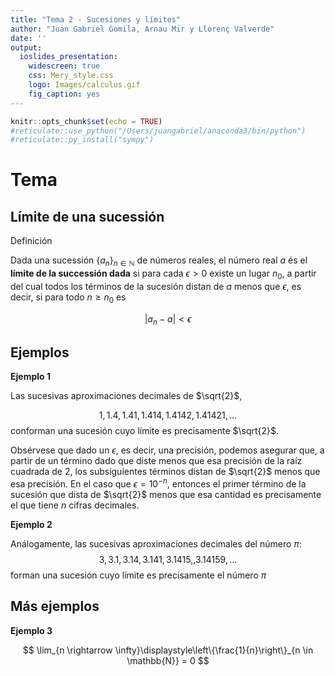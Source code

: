 ```yaml
---
title: "Tema 2 - Sucesiones y límites"
author: "Juan Gabriel Gomila, Arnau Mir y Llorenç Valverde"
date: ''
output: 
  ioslides_presentation:
    widescreen: true
    css: Mery_style.css
    logo: Images/calculus.gif
    fig_caption: yes
---
```


```r
knitr::opts_chunk$set(echo = TRUE)
#reticulate::use_python("/Users/juangabriel/anaconda3/bin/python")
#reticulate::py_install("sympy")
```

# Tema

## Límite de una sucessión

<l class="definition">Definición</l>
 
Dada una sucessión $\{a_n\}_{n \in \mathbb{N}}$ de números reales, el número real $a$ és el **límite de la successión dada** si para cada $\epsilon > 0$ existe un lugar $n_0$, a partir del cual todos los términos de la sucesión distan de $a$ menos que $\epsilon$, es decir, si para todo $n \geq n_0$ es 

$$
|a_n -a|< \epsilon 
$$

## Ejemplos

<div class="example">

**Ejemplo 1**

Las sucesivas aproximaciones decimales de $\sqrt{2}$,

$$
1,1.4,1.41,1.414,1.4142,1.41421,\ldots
$$ 
conforman una sucesión cuyo límite es precisamente $\sqrt{2}$. 

Obsérvese que dado un $\epsilon$, es decir, una precisión, podemos asegurar que, a partir de un término dado que diste menos que esa precisión de la raíz cuadrada de 2, los subsiguientes términos distan de $\sqrt{2}$ menos que esa precisión. En el caso que $\epsilon= 10^{-n}$, entonces el primer término de la sucesión que dista de $\sqrt{2}$ menos que esa cantidad es precisamente el que tiene $n$ cifras decimales.

</div>

<div class="example">

**Ejemplo 2**

Análogamente, las sucesivas aproximaciones decimales del número $\pi$:
$$
3,3.1,3.14,3.141,3.1415,,3.14159, \ldots
$$
forman una sucesión cuyo límite es precisamente el número $\pi$

</div>

## Más ejemplos

<div class="example">

**Ejemplo 3**

$$
\lim_{n \rightarrow \infty}\displaystyle\left\{\frac{1}{n}\right\}_{n \in \mathbb{N}} = 0
$$